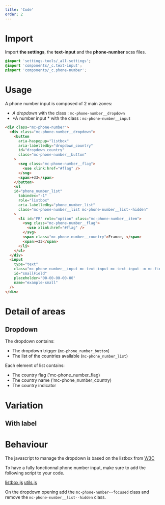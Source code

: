 ```yaml
---
title: 'Code'
order: 2
---
```


# Import

Import **the settings**, the **text-input** and the **phone-number** scss files.

```scss
@import 'settings-tools/_all-settings';
@import 'components/_c.text-input';
@import 'components/_c.phone-number';
```

# Usage
A phone number input is composed of 2 main zones: 

- *A dropdown* with the class : `mc-phone-number__dropdown`
- *A number input * with the class : `mc-phone-number__input`

```html
<div class="mc-phone-number">
  <div class="mc-phone-number__dropdown">
    <button
      aria-haspopup="listbox"
      aria-labelledby="dropdown_country"
      id="dropdown_country"
      class="mc-phone-number__button"
    >
      <svg class="mc-phone-number__flag">
        <use xlink:href="#flag" />
      </svg>
      <span>+33</span>
    </button>
    <ul
    id="phone_number_list"
      tabindex="-1"
      role="listbox"
      aria-labelledby="phone_number_list"
      class="mc-phone-number__list mc-phone-number__list--hidden"
    >
      <li id="FR" role="option" class="mc-phone-number__item">
        <svg class="mc-phone-number__flag">
          <use xlink:href="#flag" />
        </svg>
        <span class="mc-phone-number__country">France, </span>
        <span>+33</span>
      </li>
    </ul>
  </div>
  <input
    type="text"
    class="mc-phone-number__input mc-text-input mc-text-input--m mc-field__input"
    id="smallField"
    placeholder="00-00-00-00-00"
    name="example-small"
  />
</div>
```

<Preview path="basic" />

# Detail of areas
## Dropdown
The dropdown contains: 
 - The dropdown trigger (`mc-phone_number_button`)
 - The list of the countries available (`mc-phone_number_list`)

Each element of list contains: 
 - The country flag ('mc-phone_number_flag)
 - The country name ('mc-phone_number_country)
 - The country indicator

# Variation
## With label

<Preview path="label" />

# Behaviour
The javascript to manage the dropdown is based on the listbox from [W3C](https://www.w3.org/TR/2019/NOTE-wai-aria-practices-1.1-20190814/examples/listbox/listbox-collapsible.html)

To have a fully fonctionnal phone number input, make sure to add the following script to your code.

[listbox.js](https://www.w3.org/TR/2019/NOTE-wai-aria-practices-1.1-20190814/examples/listbox/js/listbox.js)
[utils.js](https://www.w3.org/TR/wai-aria-practices-1.1/examples/js/utils.js)

On the dropdown opening add the `mc-phone-number--focused` class and remove the `mc-phone-number__list--hidden` class.
